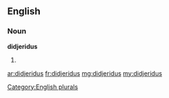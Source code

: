 ==English==

===Noun===
'''didjeridus'''

# {{plural of|[[didjeridu]]}}

[[Category:English plurals]]

[[ar:didjeridus]]
[[fr:didjeridus]]
[[mg:didjeridus]]
[[my:didjeridus]]